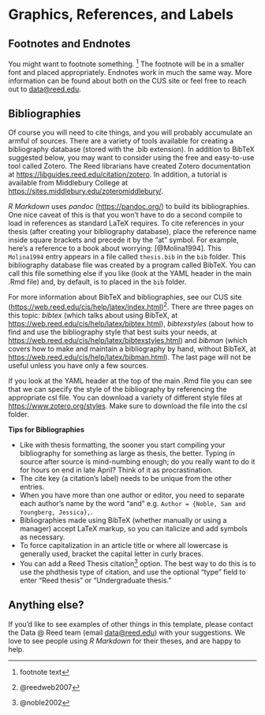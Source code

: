 
# Graphics, References, and Labels {#ref-labels}


## Footnotes and Endnotes

You might want to footnote something. ^[footnote text] The footnote will be in a smaller font and placed appropriately. Endnotes work in much the same way. More information can be found about both on the CUS site or feel free to reach out to <data@reed.edu>.

## Bibliographies

Of course you will need to cite things, and you will probably accumulate an armful of sources. There are a variety of tools available for creating a bibliography database (stored with the .bib extension).  In addition to BibTeX suggested below, you may want to consider using the free and easy-to-use tool called Zotero.  The Reed librarians have created Zotero documentation at <https://libguides.reed.edu/citation/zotero>.  In addition, a tutorial is available from Middlebury College at <https://sites.middlebury.edu/zoteromiddlebury/>.

_R Markdown_ uses _pandoc_ (<https://pandoc.org/>) to build its bibliographies.  One nice caveat of this is that you won't have to do a second compile to load in references as standard LaTeX requires. To cite references in your thesis (after creating your bibliography database), place the reference name inside square brackets and precede it by the "at" symbol.  For example, here's a reference to a book about worrying:  [@Molina1994].  This `Molina1994` entry appears in a file called `thesis.bib` in the `bib` folder.  This bibliography database file was created by a program called BibTeX.  You can call this file something else if you like (look at the YAML header in the main .Rmd file) and, by default, is to placed in the `bib` folder.  

For more information about BibTeX and bibliographies, see our CUS site (<https://web.reed.edu/cis/help/latex/index.html>)^[@reedweb2007]. There are three pages on this topic:  _bibtex_ (which talks about using BibTeX, at <https://web.reed.edu/cis/help/latex/bibtex.html>), _bibtexstyles_ (about how to find and use the bibliography style that best suits your needs, at <https://web.reed.edu/cis/help/latex/bibtexstyles.html>) and _bibman_ (which covers how to make and maintain a bibliography by hand, without BibTeX, at <https://web.reed.edu/cis/help/latex/bibman.html>). The last page will not be useful unless you have only a few sources.

If you look at the YAML header at the top of the main .Rmd file you can see that we can specify the style of the bibliography by referencing the appropriate csl file.  You can download a variety of different style files at <https://www.zotero.org/styles>.  Make sure to download the file into the csl folder.  

<!-- Fill the rest of the page with the content below for the PDF version. -->

\vfill

**Tips for Bibliographies**

- Like with thesis formatting, the sooner you start compiling your bibliography for something as large as thesis, the better. Typing in source after source is mind-numbing enough; do you really want to do it for hours on end in late April? Think of it as procrastination.
- The cite key (a citation's label) needs to be unique from the other entries.
- When you have more than one author or editor, you need to separate each author's name by the word "and" e.g. `Author = {Noble, Sam and Youngberg, Jessica},`.
- Bibliographies made using BibTeX (whether manually or using a manager) accept LaTeX markup, so you can italicize and add symbols as necessary.
- To force capitalization in an article title or where all lowercase is generally used, bracket the capital letter in curly braces.
- You can add a Reed Thesis citation^[@noble2002] option. The best way to do this is to use the phdthesis type of citation, and use the optional "type" field to enter "Reed thesis" or "Undergraduate thesis." 

## Anything else?

If you'd like to see examples of other things in this template, please contact the Data @ Reed team (email <data@reed.edu>) with your suggestions. We love to see people using _R Markdown_ for their theses, and are happy to help.

